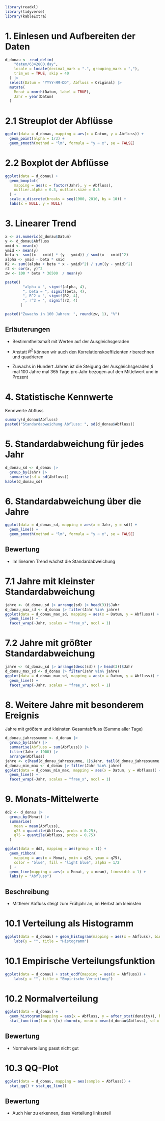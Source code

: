 
```.r
library(readxl)
library(tidyverse)
library(kableExtra)
```

# 1. Einlesen und Aufbereiten der Daten

```.r
d_donau <- read_delim(
    "daten/6342800.day",
    locale = locale(decimal_mark = ".", grouping_mark = ","),
    trim_ws = TRUE, skip = 40
  ) |> 
  select(Datum = "YYYY-MM-DD", Abfluss = Original) |>
  mutate(
    Monat = month(Datum, label = TRUE),
    Jahr = year(Datum)
  )
```

# 2.1 Streuplot der Abflüsse

```.r
ggplot(data = d_donau, mapping = aes(x = Datum, y = Abfluss)) + 
  geom_point(alpha = 1/3) +
  geom_smooth(method = "lm", formula = "y ~ x", se = FALSE)
```

# 2.2 Boxplot der Abflüsse

```.r
ggplot(data = d_donau) +
  geom_boxplot(
    mapping = aes(x = factor(Jahr), y = Abfluss), 
    outlier.alpha = 0.3, outlier.size = 0.5
  ) + 
  scale_x_discrete(breaks = seq(1900, 2010, by = 10)) +
  labs(x = NULL, y = NULL)
```

# 3. Linearer Trend

```.r
x <- as.numeric(d_donau$Datum)
y <- d_donau$Abfluss
xmid <- mean(x)
ymid <- mean(y)
beta <- sum((x - xmid) * (y - ymid)) / sum((x - xmid)^2)
alpha <- ymid - beta * xmid
R2 <- sum((alpha + beta * x - ymid)^2) / sum((y - ymid)^2)
r2 <- cor(x, y)^2
zw <- 100 * beta * 36500  / mean(y)

paste0(
        "alpha = ", signif(alpha, 4), 
        ", beta = ", signif(beta, 4), 
        ", R^2 = ", signif(R2, 4),
        ", r^2 = ", signif(r2, 4)
       )

paste0("Zuwachs in 100 Jahren: ", round(zw, 1), "%")
```

## Erläuterungen

-   Bestimmtheitsmaß mit Werten auf der Ausgleichsgeraden

-   Anstatt $R^2$ können wir auch den Korrelationskoeffizienten $r$ berechnen und quadrieren

-   Zuwachs in Hundert Jahren ist die Steigung der Ausgleichsgeraden $\beta$ mal 100 Jahre mal 365 Tage pro Jahr bezogen auf den Mittelwert und in Prozent

# 4. Statistische Kennwerte

Kennwerte Abfluss

```.r
summary(d_donau$Abfluss)
paste0("Standardabweichung Abfluss: ", sd(d_donau$Abfluss))
```

# 5. Standardabweichung für jedes Jahr

```.r
d_donau_sd <- d_donau |> 
  group_by(Jahr) |>
  summarise(sd = sd(Abfluss))
kable(d_donau_sd)
```

# 6. Standardabweichung über die Jahre

```.r
ggplot(data = d_donau_sd, mapping = aes(x = Jahr, y = sd)) +
  geom_line() +
  geom_smooth(method = "lm", formula = "y ~ x", se = FALSE)
```

## Bewertung

-   Im linearen Trend wächst die Standardabweichung

# 7.1 Jahre mit kleinster Standardabweichung

```.r
jahre <- (d_donau_sd |> arrange(sd) |> head(3))$Jahr
d_donau_max_sd <- d_donau |> filter(Jahr %in% jahre)
ggplot(data = d_donau_max_sd, mapping = aes(x = Datum, y = Abfluss)) +
  geom_line() +
  facet_wrap(~Jahr, scales = "free_x", ncol = 1)
```

# 7.2 Jahre mit größter Standardabweichung

```.r
jahre <- (d_donau_sd |> arrange(desc(sd)) |> head(3))$Jahr
d_donau_max_sd <- d_donau |> filter(Jahr %in% jahre)
ggplot(data = d_donau_max_sd, mapping = aes(x = Datum, y = Abfluss)) +
  geom_line() +
  facet_wrap(~Jahr, scales = "free_x", ncol = 1)
```

# 8. Weitere Jahre mit besonderem Ereignis

Jahre mit größtem und kleinsten Gesamtabfluss (Summe aller Tage)

```.r
d_donau_jahressumme <- d_donau |> 
  group_by(Jahr) |>
  summarise(Abfluss = sum(Abfluss)) |>
  filter(Jahr > 1900) |>
  arrange(Abfluss)
jahre <- c(head(d_donau_jahressumme, 1)$Jahr, tail(d_donau_jahressumme, 1)$Jahr)
d_donau_min_max <- d_donau |> filter(Jahr %in% jahre)
ggplot(data = d_donau_min_max, mapping = aes(x = Datum, y = Abfluss)) +
  geom_line() +
  facet_wrap(~Jahr, scales = "free_x", ncol = 1)
```

# 9. Monats-Mittelwerte

```.r
dd2 <- d_donau |> 
  group_by(Monat) |>
  summarise(
    mean = mean(Abfluss),
    q25 = quantile(Abfluss, probs = 0.25),
    q75 = quantile(Abfluss, probs = 0.75)
  )

ggplot(data = dd2, mapping = aes(group = 1)) + 
  geom_ribbon(
    mapping = aes(x = Monat, ymin = q25, ymax = q75), 
    color = "blue", fill = "light blue", alpha = 1/2
  ) +
  geom_line(mapping = aes(x = Monat, y = mean), linewidth = 1) +
  labs(y = "Abfluss")
```

## Beschreibung

-   Mittlerer Abfluss steigt zum Frühjahr an, im Herbst am kleinsten

# 10.1 Verteilung als Histogramm

```.r
ggplot(data = d_donau) + geom_histogram(mapping = aes(x = Abfluss), binwidth = 30) +
    labs(y = "", title = "Histogramm")
```

# 10.1 Empirische Verteilungsfunktion

```.r
ggplot(data = d_donau) + stat_ecdf(mapping = aes(x = Abfluss)) + 
    labs(y = "", title = "Empirische Verteilung")
```

# 10.2 Normalverteilung

```.r
ggplot(data = d_donau) +
  geom_histogram(mapping = aes(x = Abfluss, y = after_stat(density)), binwidth = 30) +
  stat_function(fun = \(x) dnorm(x, mean = mean(d_donau$Abfluss), sd = sd(d_donau$Abfluss)), color = "red")
```

## Bewertung

-   Normalverteilung passt nicht gut

# 10.3 QQ-Plot

```.r
ggplot(data = d_donau, mapping = aes(sample = Abfluss)) +
  stat_qq() + stat_qq_line()
```

## Bewertung

-   Auch hier zu erkennen, dass Verteilung linkssteil
